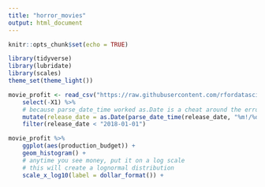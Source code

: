 ```yaml
---
title: "horror_movies"
output: html_document
---
```


```r
knitr::opts_chunk$set(echo = TRUE)
```

```r
library(tidyverse)
library(lubridate)
library(scales)
theme_set(theme_light())
```

```r
movie_profit <- read_csv("https://raw.githubusercontent.com/rfordatascience/tidytuesday/master/data/2018/2018-10-23/movie_profit.csv") %>% 
    select(-X1) %>% 
    # because parse_date_time worked as.Date is a cheat around the error from parse_date
    mutate(release_date = as.Date(parse_date_time(release_date, "%m!/%d/%Y"))) %>% 
    filter(release_date < "2018-01-01")
```

```r
movie_profit %>% 
    ggplot(aes(production_budget)) +
    geom_histogram() +
    # anytime you see money, put it on a log scale
    # this will create a lognormal distribution 
    scale_x_log10(label = dollar_format()) +
    
```

